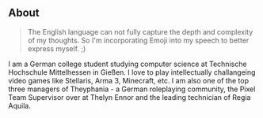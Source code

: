 ## About

> The English language can not fully capture the depth and complexity of my thoughts. So I'm incorporating Emoji into my speech to better express myself. ;)

I am a German college student studying computer science at Technische Hochschule Mittelhessen in Gießen. I love to play intellectually challangeing video games like Stellaris, Arma 3, Minecraft, etc. I am also one of the top three managers of Theyphania - a German roleplaying community, the Pixel Team Supervisor over at Thelyn Ennor and the leading technician of Regia Aquila.
